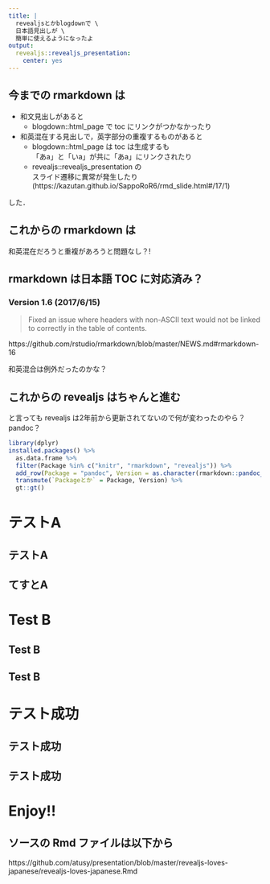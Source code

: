 ```yaml
---
title: |
  revealjsとかblogdownで \
  日本語見出しが \
  簡単に使えるようになったよ
output: 
  revealjs::revealjs_presentation:
    center: yes
---
```


## 今までの rmarkdown は

- 和文見出しがあると
    - blogdown::html_page で toc にリンクがつかなかったり
- 和英混在する見出しで，英字部分の重複するものがあると
    - blogdown::html_page は toc は生成するも \
     「あa」と「いa」が共に「あa」にリンクされたり
    - revealjs::revealjs_presentation の \
      スライド遷移に異常が発生したり \
      (https://kazutan.github.io/SappoRoR6/rmd_slide.html#/17/1)
      
した．

## これからの rmarkdown は

和英混在だろうと重複があろうと問題なし？!

## rmarkdown は日本語 TOC に対応済み？

### Version 1.6 (2017/6/15)

> Fixed an issue where headers with non-ASCII text would not be linked to correctly in the table of contents.

https://github.com/rstudio/rmarkdown/blob/master/NEWS.md#rmarkdown-16

和英混合は例外だったのかな？

## これからの revealjs は**ちゃんと進む**

と言っても revealjs は2年前から更新されてないので何が変わったのやら？ pandoc？

```r
library(dplyr)
installed.packages() %>%
  as.data.frame %>%
  filter(Package %in% c("knitr", "rmarkdown", "revealjs")) %>%
  add_row(Package = "pandoc", Version = as.character(rmarkdown::pandoc_version())) %>%
  transmute(`Packageとか` = Package, Version) %>%
  gt::gt()
```

# テストA

## テストA

## てすとA

# Test B

## Test B

## Test B

# テスト成功

## テスト成功

## テスト成功

# Enjoy!!

## ソースの Rmd ファイルは以下から

https://github.com/atusy/presentation/blob/master/revealjs-loves-japanese/revealjs-loves-japanese.Rmd
